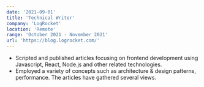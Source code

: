 ```yaml
---
date: '2021-09-01'
title: 'Technical Writer'
company: 'LogRocket'
location: 'Remote'
range: 'October 2021 - November 2021'
url: 'https://blog.logrocket.com/'
---
```


- Scripted and published articles focusing on frontend development using
  Javascript, React, Node.js and other related technologies.
- Employed a variety of concepts such as architecture & design patterns,
  performance. The articles have gathered several views.
